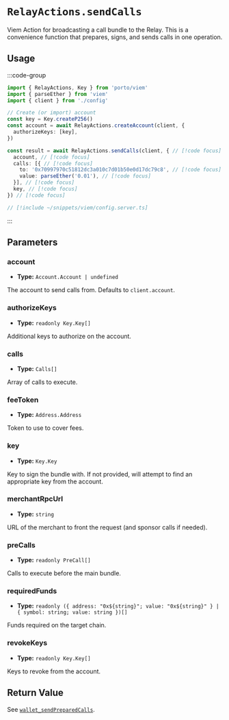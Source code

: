 # `RelayActions.sendCalls`

Viem Action for broadcasting a call bundle to the Relay. This is a convenience function that prepares, signs, and sends calls in one operation.

## Usage

:::code-group

```ts twoslash [example.ts]
import { RelayActions, Key } from 'porto/viem'
import { parseEther } from 'viem'
import { client } from './config'

// Create (or import) account
const key = Key.createP256()
const account = await RelayActions.createAccount(client, {
  authorizeKeys: [key],
})

const result = await RelayActions.sendCalls(client, { // [!code focus]
  account, // [!code focus]
  calls: [{ // [!code focus]
    to: '0x70997970c51812dc3a010c7d01b50e0d17dc79c8', // [!code focus]
    value: parseEther('0.01'), // [!code focus]
  }], // [!code focus]
  key, // [!code focus]
}) // [!code focus]
```

```ts twoslash [config.ts] filename="config.ts"
// [!include ~/snippets/viem/config.server.ts]
```

:::

## Parameters

### account

- **Type:** `Account.Account | undefined`

The account to send calls from. Defaults to `client.account`.

### authorizeKeys

- **Type:** `readonly Key.Key[]`

Additional keys to authorize on the account.

### calls

- **Type:** `Calls[]`

Array of calls to execute.

### feeToken

- **Type:** `Address.Address`

Token to use to cover fees.

### key

- **Type:** `Key.Key`

Key to sign the bundle with. If not provided, will attempt to find an appropriate key from the account.

### merchantRpcUrl

- **Type:** `string`

URL of the merchant to front the request (and sponsor calls if needed).

### preCalls

- **Type:** `readonly PreCall[]`

Calls to execute before the main bundle.

### requiredFunds

- **Type:** `readonly ({ address: "0x${string}"; value: "0x${string}" } | { symbol: string; value: string })[]`

Funds required on the target chain.

### revokeKeys

- **Type:** `readonly Key.Key[]`

Keys to revoke from the account.

## Return Value

See [`wallet_sendPreparedCalls`](/relay/wallet_sendPreparedCalls#response).
